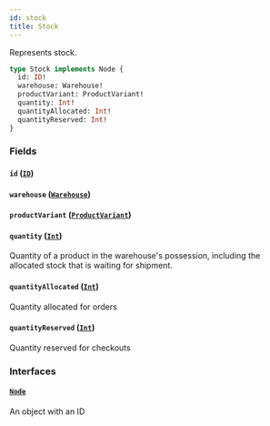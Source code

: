 ```yaml
---
id: stock
title: Stock
---
```


Represents stock.

```graphql
type Stock implements Node {
  id: ID!
  warehouse: Warehouse!
  productVariant: ProductVariant!
  quantity: Int!
  quantityAllocated: Int!
  quantityReserved: Int!
}
```

### Fields

#### `id` ([`ID`](../../../developer/api-reference/scalars/id))

#### `warehouse` ([`Warehouse`](../../../developer/api-reference/objects/warehouse))

#### `productVariant` ([`ProductVariant`](../../../developer/api-reference/objects/product-variant))

#### `quantity` ([`Int`](../../../developer/api-reference/scalars/int))

Quantity of a product in the warehouse's possession, including the allocated stock that is waiting for shipment.

#### `quantityAllocated` ([`Int`](../../../developer/api-reference/scalars/int))

Quantity allocated for orders

#### `quantityReserved` ([`Int`](../../../developer/api-reference/scalars/int))

Quantity reserved for checkouts

### Interfaces

#### [`Node`](../../../developer/api-reference/interfaces/node)

An object with an ID
